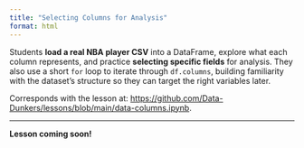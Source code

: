 ```yaml
---
title: "Selecting Columns for Analysis"
format: html
---
```


Students **load a real NBA player CSV** into a DataFrame, explore what each column represents, and practice **selecting specific fields** for analysis. They also use a short `for` loop to iterate through `df.columns`, building familiarity with the dataset’s structure so they can target the right variables later. 

Corresponds with the lesson at: [https://github.com/Data-Dunkers/lessons/blob/main/data-columns.ipynb](https://github.com/Data-Dunkers/lessons/blob/main/data-columns.ipynb). 


---

**Lesson coming soon!**